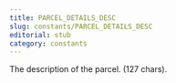 ```yaml
---
title: PARCEL_DETAILS_DESC
slug: constants/PARCEL_DETAILS_DESC
editorial: stub
category: constants
---
```


<LSLConstant
	name="PARCEL_DETAILS_DESC"
	type="integer"
	value="1"
/>

The description of the parcel. (127 chars).

